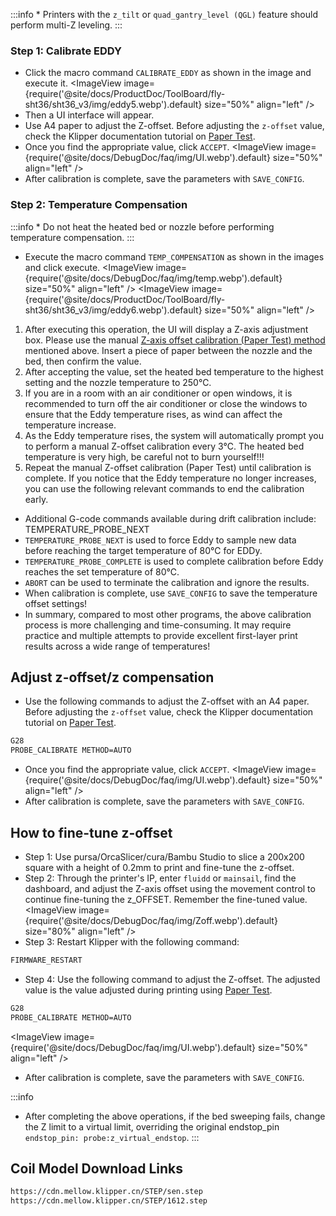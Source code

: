 :::info
        * Printers with the `z_tilt` or `quad_gantry_level (QGL)` feature should perform multi-Z leveling.
:::

### Step 1: Calibrate EDDY
* Click the macro command `CALIBRATE_EDDY` as shown in the image and execute it.
<ImageView image={require('@site/docs/ProductDoc/ToolBoard/fly-sht36/sht36_v3/img/eddy5.webp').default} size="50%" align="left" />
* Then a UI interface will appear.
* Use A4 paper to adjust the Z-offset. Before adjusting the `z-offset` value, check the Klipper documentation tutorial on [Paper Test](https://www.klipper3d.org/Bed_Level.html#the-paper-test).
* Once you find the appropriate value, click `ACCEPT`.
<ImageView image={require('@site/docs/DebugDoc/faq/img/UI.webp').default} size="50%" align="left" />
* After calibration is complete, save the parameters with `SAVE_CONFIG`.

### Step 2: Temperature Compensation
:::info
        * Do not heat the heated bed or nozzle before performing temperature compensation.
:::

* Execute the macro command `TEMP_COMPENSATION` as shown in the images and click execute.
<ImageView image={require('@site/docs/DebugDoc/faq/img/temp.webp').default} size="50%" align="left" />
<ImageView image={require('@site/docs/ProductDoc/ToolBoard/fly-sht36/sht36_v3/img/eddy6.webp').default} size="50%" align="left" />

1. After executing this operation, the UI will display a Z-axis adjustment box. Please use the manual [Z-axis offset calibration (Paper Test) method](https://www.klipper3d.org/Bed_Level.html#the-paper-test) mentioned above. Insert a piece of paper between the nozzle and the bed, then confirm the value.
2. After accepting the value, set the heated bed temperature to the highest setting and the nozzle temperature to 250℃.
3. If you are in a room with an air conditioner or open windows, it is recommended to turn off the air conditioner or close the windows to ensure that the Eddy temperature rises, as wind can affect the temperature increase.
4. As the Eddy temperature rises, the system will automatically prompt you to perform a manual Z-offset calibration every 3℃. The heated bed temperature is very high, be careful not to burn yourself!!!
5. Repeat the manual Z-offset calibration (Paper Test) until calibration is complete. If you notice that the Eddy temperature no longer increases, you can use the following relevant commands to end the calibration early.

* Additional G-code commands available during drift calibration include: TEMPERATURE_PROBE_NEXT
* `TEMPERATURE_PROBE_NEXT` is used to force Eddy to sample new data before reaching the target temperature of 80℃ for EDDy.
* `TEMPERATURE_PROBE_COMPLETE` is used to complete calibration before Eddy reaches the set temperature of 80℃.
* `ABORT` can be used to terminate the calibration and ignore the results.
* When calibration is complete, use `SAVE_CONFIG` to save the temperature offset settings!
* In summary, compared to most other programs, the above calibration process is more challenging and time-consuming. It may require practice and multiple attempts to provide excellent first-layer print results across a wide range of temperatures!

## Adjust z-offset/z compensation
* Use the following commands to adjust the Z-offset with an A4 paper. Before adjusting the `z-offset` value, check the Klipper documentation tutorial on [Paper Test](https://www.klipper3d.org/Bed_Level.html#the-paper-test).
```bash
G28
PROBE_CALIBRATE METHOD=AUTO  
```
* Once you find the appropriate value, click `ACCEPT`.
<ImageView image={require('@site/docs/DebugDoc/faq/img/UI.webp').default} size="50%" align="left" />
* After calibration is complete, save the parameters with `SAVE_CONFIG`.       

## How to fine-tune z-offset
* Step 1: Use pursa/OrcaSlicer/cura/Bambu Studio to slice a 200x200 square with a height of 0.2mm to print and fine-tune the z-offset.
* Step 2: Through the printer's IP, enter `fluidd` or `mainsail`, find the dashboard, and adjust the Z-axis offset using the movement control to continue fine-tuning the z_OFFSET. Remember the fine-tuned value.
<ImageView image={require('@site/docs/DebugDoc/faq/img/Zoff.webp').default} size="80%" align="left" />
* Step 3: Restart Klipper with the following command:
```bash
FIRMWARE_RESTART
```
* Step 4: Use the following command to adjust the Z-offset. The adjusted value is the value adjusted during printing using [Paper Test](https://www.klipper3d.org/Bed_Level.html#the-paper-test).
```bash
G28
PROBE_CALIBRATE METHOD=AUTO  
```
<ImageView image={require('@site/docs/DebugDoc/faq/img/UI.webp').default} size="50%" align="left" />
* After calibration is complete, save the parameters with `SAVE_CONFIG`.

:::info
 * After completing the above operations, if the bed sweeping fails, change the Z limit to a virtual limit, overriding the original endstop_pin `endstop_pin: probe:z_virtual_endstop`.
:::

## Coil Model Download Links

```bash
https://cdn.mellow.klipper.cn/STEP/sen.step
https://cdn.mellow.klipper.cn/STEP/1612.step
```